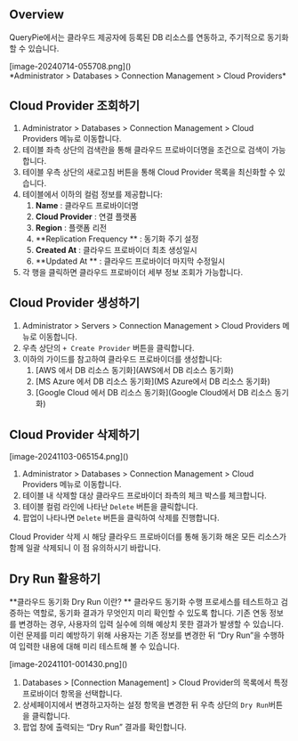 
## Overview
QueryPie에서는 클라우드 제공자에 등록된 DB 리소스를 연동하고, 주기적으로 동기화할 수 있습니다.

<p align="center">
<div>[image-20240714-055708.png]()</div>
*Administrator &gt; Databases &gt; Connection Management &gt; Cloud Providers*
</p>

## Cloud Provider 조회하기
1. Administrator &gt; Databases &gt; Connection Management &gt; Cloud Providers 메뉴로 이동합니다.
2. 테이블 좌측 상단의 검색란을 통해 클라우드 프로바이더명을 조건으로 검색이 가능합니다.
3. 테이블 우측 상단의 새로고침 버튼을 통해 Cloud Provider 목록을 최신화할 수 있습니다.
4. 테이블에서 이하의 컬럼 정보를 제공합니다:
    1.  **Name**  : 클라우드 프로바이더명
    2.  **Cloud Provider**  : 연결 플랫폼
    3.  **Region**  : 플랫폼 리전
    4.  **Replication Frequency ** : 동기화 주기 설정
    5.  **Created At**  : 클라우드 프로바이더 최초 생성일시
    6.  **Updated At ** : 클라우드 프로바이더 마지막 수정일시
5. 각 행을 클릭하면 클라우드 프로바이더 세부 정보 조회가 가능합니다.

## Cloud Provider 생성하기
1. Administrator &gt; Servers &gt; Connection Management &gt; Cloud Providers 메뉴로 이동합니다.
2. 우측 상단의 `+ Create Provider` 버튼을 클릭합니다.
3. 이하의 가이드를 참고하여 클라우드 프로바이더를 생성합니다:
    1. [AWS 에서 DB 리소스 동기화](AWS에서 DB 리소스 동기화)
    2. [MS Azure 에서 DB 리소스 동기화](MS Azure에서 DB 리소스 동기화)
    3. [Google Cloud 에서 DB 리소스 동기화](Google Cloud에서 DB 리소스 동기화)

## Cloud Provider 삭제하기
<p align="center">
<div>[image-20241103-065154.png]()</div>
</p>

1. Administrator &gt; Databases &gt; Connection Management &gt; Cloud Providers 메뉴로 이동합니다.
2. 테이블 내 삭제할 대상 클라우드 프로바이더 좌측의 체크 박스를 체크합니다.
3. 테이블 컬럼 라인에 나타난 `Delete` 버튼을 클릭합니다.
4. 팝업이 나타나면 `Delete` 버튼을 클릭하여 삭제를 진행합니다.

<Callout type="important">
Cloud Provider 삭제 시 해당 클라우드 프로바이더를 통해 동기화 해온 모든 리소스가 함께 일괄 삭제되니 이 점 유의하시기 바랍니다.
</Callout>

## Dry Run 활용하기
<Callout type="info">
 **클라우드 동기화 Dry Run 이란? ** 
클라우드 동기화 수행 프로세스를 테스트하고 검증하는 역할로, 동기화 결과가 무엇인지 미리 확인할 수 있도록 합니다. 기존 연동 정보를 변경하는 경우, 사용자의 입력 실수에 의해 예상치 못한 결과가 발생할 수 있습니다. 이런 문제를 미리 예방하기 위해 사용자는 기존 정보를 변경한 뒤 “Dry Run”을 수행하여 입력한 내용에 대해 미리 테스트해 볼 수 있습니다.
</Callout>

<p align="center">
<div>[image-20241101-001430.png]()</div>
</p>

1. Databases &gt; [Connection Management] &gt; Cloud Provider의 목록에서 특정 프로바이더 항목을 선택합니다.
2. 상세페이지에서 변경하고자하는 설정 항목을 변경한 뒤 우측 상단의 `Dry Run`버튼을 클릭합니다.
3. 팝업 창에 출력되는 “Dry Run” 결과를 확인합니다.
